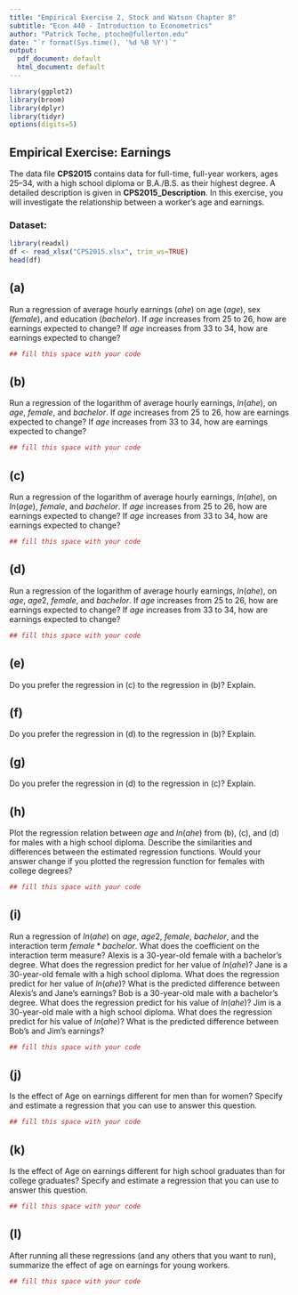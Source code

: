 ```yaml
---
title: "Empirical Exercise 2, Stock and Watson Chapter 8"
subtitle: "Econ 440 - Introduction to Econometrics"
author: "Patrick Toche, ptoche@fullerton.edu"
date: "`r format(Sys.time(), '%d %B %Y')`"
output:
  pdf_document: default
  html_document: default
---
```


```r
library(ggplot2)
library(broom)
library(dplyr)
library(tidyr)
options(digits=5)
```


## Empirical Exercise: Earnings
The data file **CPS2015** contains data for full-time, full-year workers, ages 25–34, with a high school diploma or B.A./B.S. as their highest degree. A detailed description is given in **CPS2015_Description**. In this exercise, you will investigate the relationship between a worker's age and earnings.


### Dataset:
```r
library(readxl)
df <- read_xlsx("CPS2015.xlsx", trim_ws=TRUE)
head(df)
```

## (a) 

Run a regression of average hourly earnings ($ahe$) on age ($age$), sex ($female$), and education ($bachelor$). If $age$ increases from 25 to 26, how are earnings expected to change? If $age$ increases from 33 to 34, how are earnings expected to change?

```r
## fill this space with your code
```

## (b) 

Run a regression of the logarithm of average hourly earnings, $ln(ahe)$, on $age$, $female$, and $bachelor$. If $age$ increases from 25 to 26, how are earnings expected to change? If $age$ increases from 33 to 34, how are earnings expected to change?

```r
## fill this space with your code
```

## (c) 

Run a regression of the logarithm of average hourly earnings, $ln(ahe)$, on $ln(age)$, $female$, and $bachelor$. If $age$ increases from 25 to 26, how are earnings expected to change? If $age$ increases from 33 to 34, how are earnings expected to change?

```r
## fill this space with your code
```


## (d)

Run a regression of the logarithm of average hourly earnings, $ln(ahe)$, on $age$, $age2$, $female$, and $bachelor$. If $age$ increases from 25 to 26, how are earnings expected to change? If $age$ increases from 33 to 34, how are earnings expected to change?

```r
## fill this space with your code
```

## (e) 

Do you prefer the regression in (c) to the regression in (b)? Explain.


## (f)

Do you prefer the regression in (d) to the regression in (b)? Explain.

## (g) 

Do you prefer the regression in (d) to the regression in (c)? Explain.


## (h)

Plot the regression relation between $age$ and $ln(ahe)$ from (b), (c), and (d) for males with a high school diploma. Describe the similarities and differences between the estimated regression functions. Would your answer change if you plotted the regression function for females with college degrees?

```r
## fill this space with your code
```


## (i)

Run a regression of $ln(ahe)$ on $age$, $age2$, $female$, $bachelor$, and the interaction term $female * bachelor$. What does the coefficient on the interaction term measure? Alexis is a 30-year-old female with a bachelor's degree. What does the regression predict for her value of $ln(ahe)$? Jane is a 30-year-old female with a high school diploma. What does the regression predict for her value of $ln(ahe)$? What is the predicted difference between Alexis's and Jane's earnings? Bob is a 30-year-old male with a bachelor's degree. What does the regression predict for his value of $ln(ahe)$? Jim is a 30-year-old male with a high school diploma. What does the regression predict for his value of $ln(ahe)$? What is the predicted difference between Bob's and Jim's earnings?

```r
## fill this space with your code
```

## (j)
Is the effect of Age on earnings different for men than for women? Specify and estimate a regression that you can use to answer this question.

```r
## fill this space with your code
```

## (k)
Is the effect of Age on earnings different for high school graduates than for college graduates? Specify and estimate a regression that you can use to answer this question.

```r
## fill this space with your code
```

## (l)
After running all these regressions (and any others that you want to run), summarize the effect of age on earnings for young workers.

```r
## fill this space with your code
```

